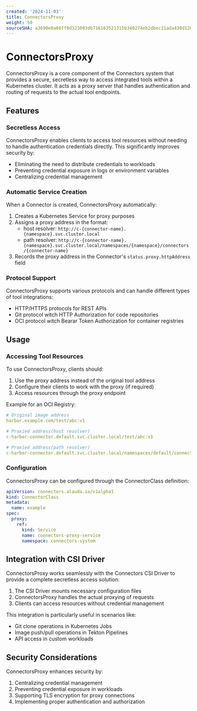 ```yaml
---
created: '2024-11-03'
title: ConnectorsProxy
weight: 50
sourceSHA: a3690e0a66ff0d323093db716163521315b340274eb2dbec21ada430d120870d
---
```


# ConnectorsProxy

ConnectorsProxy is a core component of the Connectors system that provides a secure, secretless way to access integrated tools within a Kubernetes cluster. It acts as a proxy server that handles authentication and routing of requests to the actual tool endpoints.

## Features

### Secretless Access

ConnectorsProxy enables clients to access tool resources without needing to handle authentication credentials directly. This significantly improves security by:

- Eliminating the need to distribute credentials to workloads
- Preventing credential exposure in logs or environment variables
- Centralizing credential management

### Automatic Service Creation

When a Connector is created, ConnectorsProxy automatically:

1. Creates a Kubernetes Service for proxy purposes
2. Assigns a proxy address in the format:
   - host resolver: `http://c-{connector-name}.{namespace}.svc.cluster.local`
   - path resolver: `http://c-{connector-name}.{namespace}.svc.cluster.local/namespaces/{namespace}/connectors/{connector-name}`
3. Records the proxy address in the Connector's `status.proxy.httpAddress` field

### Protocol Support

ConnectorsProxy supports various protocols and can handle different types of tool integrations:

- HTTP/HTTPS protocols for REST APIs
- Git protocol witch HTTP Authorization for code repositories
- OCI protocol witch Bearar Token Authorization for container registries

## Usage

### Accessing Tool Resources

To use ConnectorsProxy, clients should:

1. Use the proxy address instead of the original tool address
2. Configure their clients to work with the proxy (if required)
3. Access resources through the proxy endpoint

Example for an OCI Registry:

```yaml
# Original image address
harbor.example.com/test/abc:v1

# Proxied address(host resolver)
c-harbor-connector.default.svc.cluster.local/test/abc:v1

# Proxied address(path resolver)
c-harbor-connector.default.svc.cluster.local/namespaces/default/connectors/harbor/test/abc:v1
```

### Configuration

ConnectorsProxy can be configured through the ConnectorClass definition:

```yaml
apiVersion: connectors.alauda.io/v1alpha1
kind: ConnectorClass
metadata:
  name: example
spec:
  proxy:
    ref:
      kind: Service
      name: connectors-proxy-service
      namespace: connectors-system
```

## Integration with CSI Driver

ConnectorsProxy works seamlessly with the Connectors CSI Driver to provide a complete secretless access solution:

1. The CSI Driver mounts necessary configuration files
2. ConnectorsProxy handles the actual proxying of requests
3. Clients can access resources without credential management

This integration is particularly useful in scenarios like:

- Git clone operations in Kubernetes Jobs
- Image push/pull operations in Tekton Pipelines
- API access in custom workloads

## Security Considerations

ConnectorsProxy enhances security by:

1. Centralizing credential management
2. Preventing credential exposure in workloads
3. Supporting TLS encryption for proxy connections
4. Implementing proper authentication and authorization
